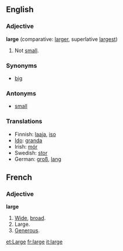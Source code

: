 ==English==

===Adjective===
'''large'''  (comparative: [[larger]], superlative [[largest]])
#Not [[small]].

===Synonyms===
*[[big]]

===Antonyms===
*[[small]]

=== Translations ===
*Finnish: [[laaja]], [[iso]]
*[[Ido]]: [[granda]]
*Irish: [[mór]]
*Swedish: [[stor]]
*German: [[groß]], [[lang]]

==French==
===Adjective===
'''large'''

#[[Wide]], [[broad]].
#Large.
#[[Generous]].

[[et:Large]]
[[fr:large]]
[[it:large]]